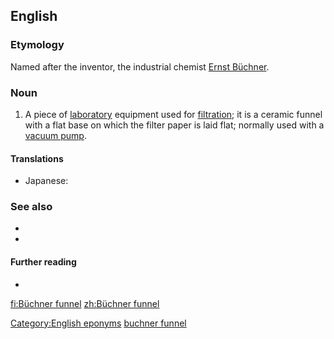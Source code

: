 ==English==

===Etymology===
Named after the inventor, the industrial chemist [[w:Ernst Büchner|Ernst Büchner]].

===Noun===
{{en-noun}}

# {{lb|en|chemistry}} A piece of [[laboratory]] equipment used for [[filtration]]; it is a ceramic funnel with a flat base on which the filter paper is laid flat; normally used with a [[vacuum pump]].

====Translations====
{{trans-top|a piece of laboratory equipment used in filtration}}
* Japanese: {{t|ja|ブフナー漏斗|tr=bufunā rōto|sc=Jpan}}
{{trans-mid}}
{{trans-bottom}}

===See also===
* {{l|en|Büchner flask}}
* {{l|en|Hirsch funnel}}

====Further reading====
* {{pedialite}}

[[Category:English eponyms]]
[[Category:English terms spelled with Ü|buchner funnel]]

[[fi:Büchner funnel]]
[[zh:Büchner funnel]]